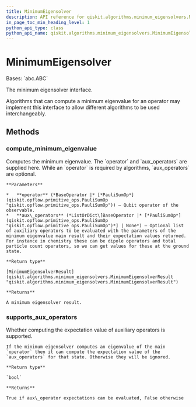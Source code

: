 ```yaml
---
title: MinimumEigensolver
description: API reference for qiskit.algorithms.minimum_eigensolvers.MinimumEigensolver
in_page_toc_min_heading_level: 1
python_api_type: class
python_api_name: qiskit.algorithms.minimum_eigensolvers.MinimumEigensolver
---
```


# MinimumEigensolver

<Class id="qiskit.algorithms.minimum_eigensolvers.MinimumEigensolver" isDedicatedPage={true} github="https://github.com/qiskit/qiskit/tree/stable/0.23/qiskit/algorithms/minimum_eigensolvers/minimum_eigensolver.py" signature="MinimumEigensolver" modifiers="class">
  Bases: `abc.ABC`

  The minimum eigensolver interface.

  Algorithms that can compute a minimum eigenvalue for an operator may implement this interface to allow different algorithms to be used interchangeably.

  ## Methods

  <span id="qiskit-algorithms-minimum-eigensolvers-minimumeigensolver-compute-minimum-eigenvalue" />

  ### compute\_minimum\_eigenvalue

  <Function id="qiskit.algorithms.minimum_eigensolvers.MinimumEigensolver.compute_minimum_eigenvalue" signature="MinimumEigensolver.compute_minimum_eigenvalue(operator, aux_operators=None)" modifiers="abstract">
    Computes the minimum eigenvalue. The `operator` and `aux_operators` are supplied here. While an `operator` is required by algorithms, `aux_operators` are optional.

    **Parameters**

    *   **operator** (*BaseOperator |* [*PauliSumOp*](qiskit.opflow.primitive_ops.PauliSumOp "qiskit.opflow.primitive_ops.PauliSumOp")) – Qubit operator of the observable.
    *   **aux\_operators** (*ListOrDict\[BaseOperator |* [*PauliSumOp*](qiskit.opflow.primitive_ops.PauliSumOp "qiskit.opflow.primitive_ops.PauliSumOp")*] | None*) – Optional list of auxiliary operators to be evaluated with the parameters of the minimum eigenvalue main result and their expectation values returned. For instance in chemistry these can be dipole operators and total particle count operators, so we can get values for these at the ground state.

    **Return type**

    [MinimumEigensolverResult](qiskit.algorithms.minimum_eigensolvers.MinimumEigensolverResult "qiskit.algorithms.minimum_eigensolvers.MinimumEigensolverResult")

    **Returns**

    A minimum eigensolver result.
  </Function>

  <span id="qiskit-algorithms-minimum-eigensolvers-minimumeigensolver-supports-aux-operators" />

  ### supports\_aux\_operators

  <Function id="qiskit.algorithms.minimum_eigensolvers.MinimumEigensolver.supports_aux_operators" signature="MinimumEigensolver.supports_aux_operators()" modifiers="classmethod">
    Whether computing the expectation value of auxiliary operators is supported.

    If the minimum eigensolver computes an eigenvalue of the main `operator` then it can compute the expectation value of the `aux_operators` for that state. Otherwise they will be ignored.

    **Return type**

    `bool`

    **Returns**

    True if aux\_operator expectations can be evaluated, False otherwise
  </Function>
</Class>

